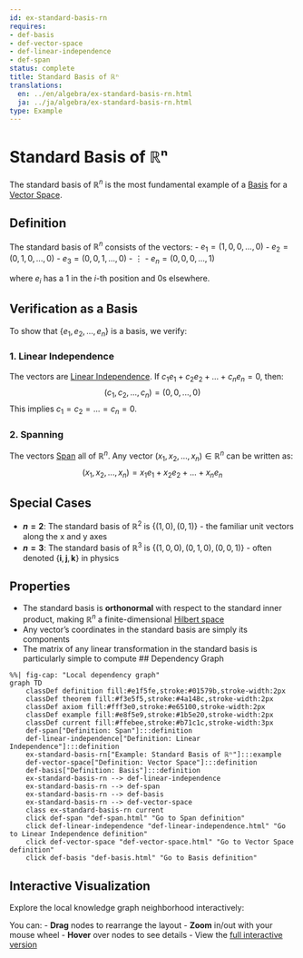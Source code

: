 ```yaml
---
id: ex-standard-basis-rn
requires:
- def-basis
- def-vector-space
- def-linear-independence
- def-span
status: complete
title: Standard Basis of ℝⁿ
translations:
  en: ../en/algebra/ex-standard-basis-rn.html
  ja: ../ja/algebra/ex-standard-basis-rn.html
type: Example
---
```


# Standard Basis of ℝⁿ

The standard basis of $\mathbb{R}^n$ is the most fundamental example of a [Basis](def-basis.qmd) for a [Vector Space](def-vector-space.qmd).

## Definition

The standard basis of $\mathbb{R}^n$ consists of the vectors:
- $e_1 = (1, 0, 0, ..., 0)$
- $e_2 = (0, 1, 0, ..., 0)$
- $e_3 = (0, 0, 1, ..., 0)$
- $\vdots$
- $e_n = (0, 0, 0, ..., 1)$

where $e_i$ has a 1 in the $i$-th position and 0s elsewhere.

## Verification as a Basis

To show that $\{e_1, e_2, ..., e_n\}$ is a basis, we verify:

### 1. Linear Independence

The vectors are [Linear Independence](def-linear-independence.qmd). If $c_1e_1 + c_2e_2 + ... + c_ne_n = 0$, then:
$$(c_1, c_2, ..., c_n) = (0, 0, ..., 0)$$
This implies $c_1 = c_2 = ... = c_n = 0$.

### 2. Spanning

The vectors [Span](def-span.qmd) all of $\mathbb{R}^n$. Any vector $(x_1, x_2, ..., x_n) \in \mathbb{R}^n$ can be written as:
$$(x_1, x_2, ..., x_n) = x_1e_1 + x_2e_2 + ... + x_ne_n$$

## Special Cases

- **$n = 2$**: The standard basis of $\mathbb{R}^2$ is $\{(1,0), (0,1)\}$ - the familiar unit vectors along the x and y axes
- **$n = 3$**: The standard basis of $\mathbb{R}^3$ is $\{(1,0,0), (0,1,0), (0,0,1)\}$ - often denoted $\{\mathbf{i}, \mathbf{j}, \mathbf{k}\}$ in physics

## Properties

- The standard basis is **orthonormal** with respect to the standard inner product, making $\mathbb{R}^n$ a finite-dimensional [Hilbert space](../analysis/def-hilbert-space.qmd)
- Any vector's coordinates in the standard basis are simply its components
- The matrix of any linear transformation in the standard basis is particularly simple to compute
## Dependency Graph

```mermaid
%%| fig-cap: "Local dependency graph"
graph TD
    classDef definition fill:#e1f5fe,stroke:#01579b,stroke-width:2px
    classDef theorem fill:#f3e5f5,stroke:#4a148c,stroke-width:2px
    classDef axiom fill:#fff3e0,stroke:#e65100,stroke-width:2px
    classDef example fill:#e8f5e9,stroke:#1b5e20,stroke-width:2px
    classDef current fill:#ffebee,stroke:#b71c1c,stroke-width:3px
    def-span["Definition: Span"]:::definition
    def-linear-independence["Definition: Linear Independence"]:::definition
    ex-standard-basis-rn["Example: Standard Basis of ℝⁿ"]:::example
    def-vector-space["Definition: Vector Space"]:::definition
    def-basis["Definition: Basis"]:::definition
    ex-standard-basis-rn --> def-linear-independence
    ex-standard-basis-rn --> def-span
    ex-standard-basis-rn --> def-basis
    ex-standard-basis-rn --> def-vector-space
    class ex-standard-basis-rn current
    click def-span "def-span.html" "Go to Span definition"
    click def-linear-independence "def-linear-independence.html" "Go to Linear Independence definition"
    click def-vector-space "def-vector-space.html" "Go to Vector Space definition"
    click def-basis "def-basis.html" "Go to Basis definition"
```

## Interactive Visualization

Explore the local knowledge graph neighborhood interactively:

::: {.graph-viz data-id="ex-standard-basis-rn" data-width="700" data-height="500"}
:::

You can:
- **Drag** nodes to rearrange the layout
- **Zoom** in/out with your mouse wheel
- **Hover** over nodes to see details
- View the [full interactive version](../../output/interactive/en/ex-standard-basis-rn.html){target="_blank"}
